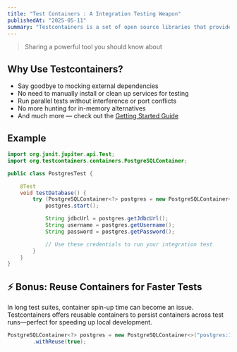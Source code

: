 ```yaml
---
title: "Test Containers : A Integration Testing Weapon"
publishedAt: "2025-05-11"
summary: "Testcontainers is a set of open source libraries that provides easy and lightweight APIs for bootstrapping local development and test dependencies with real services wrapped in Docker containers. Using Testcontainers, you can write tests that depend on the same services you use in production without mocks or in-memory services."
---
```


> Sharing a powerful tool you should know about

## Why Use Testcontainers?

- Say goodbye to mocking external dependencies
- No need to manually install or clean up services for testing
- Run parallel tests without interference or port conflicts
- No more hunting for in-memory alternatives
- And much more — check out the [Getting Started Guide](https://testcontainers.com/getting-started/)

## Example

```java
import org.junit.jupiter.api.Test;
import org.testcontainers.containers.PostgreSQLContainer;

public class PostgresTest {

    @Test
    void testDatabase() {
        try (PostgreSQLContainer<?> postgres = new PostgreSQLContainer<>("postgres:15.1")) {
            postgres.start();

            String jdbcUrl = postgres.getJdbcUrl();
            String username = postgres.getUsername();
            String password = postgres.getPassword();

            // Use these credentials to run your integration test
        }
    }
}

```

## ⚡ Bonus: Reuse Containers for Faster Tests

In long test suites, container spin-up time can become an issue. Testcontainers offers reusable containers to persist containers across test runs—perfect for speeding up local development.

```java
PostgreSQLContainer<?> postgres = new PostgreSQLContainer<>("postgres:15.1")
        .withReuse(true);
```
